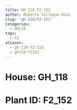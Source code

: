 ```yaml
---
title: GH_118 F2_152
author: Roberto Villegas-Diaz
slug: 'gh-118/f2-152'
categories:
  - GH118
tags:
  - F2
aliases:
  - gh-118-f2-152
  - gh118-f2152
---
```


# **House**: GH_118
# **Plant ID**: F2_152
